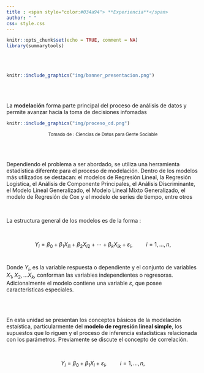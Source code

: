 ```yaml
---
title : <span style="color:#034a94"> **Experiencia**</span>
author: " "
css: style.css
---
```




```r
knitr::opts_chunk$set(echo = TRUE, comment = NA)
library(summarytools)

```

</br></br>

```r
knitr::include_graphics("img/banner_presentacion.png")
```
</br></br>

La **modelación** forma parte principal del proceso de análisis de datos y permite avanzar hacia la toma de decisiones infomadas 


```r
knitr::include_graphics("img/proceso_cd.png")
```

<center>
<sub>
Tomado de : Ciencias de Datos para Gente Sociable
</sub>
</center>

</br></br>

Dependiendo el problema a ser abordado, se utiliza una herramienta estadística diferente para el proceso de modelación. Dentro de los modelos más utilizados se destacan: el modelos de Regresión Lineal, la Regresión Logistica, el Análisis de Componente Principales, el Análisis Discriminante, el Modelo Lineal Generalizado, el Modelo Lineal Mixto Generalizado, el modelo de Regresión de Cox y el modelo de series de tiempo, entre otros

</br>

La estructura general de los modelos es de la forma :

<br/>

$$Y_i = \beta_0 + \beta_1X_{i1} + \beta_2X_{i2} + \cdots + \beta_kX_{ik} + \varepsilon_i,\hspace{1cm} i = 1, \ldots, n,$$
</br>

Donde $Y_{i}$, es la variable respuesta o dependiente y el conjunto de variables $X_{1},X_{2}, \ldots X_{k}$, conforman las variabies independientes o regresoras. Adicionalmente el modelo contiene una variable $\varepsilon$, que posee caracteristicas especiales.

</br></br>

En esta unidad se presentan los conceptos básicos de la modelación estaística, particularmente del **modelo de regresión lineal simple**, los supuestos que lo riguen y el proceso de inferencia estadísticas relacionada con los parámetros. Previamente se discute el concepto de correlación.

</br>
<div class="content-box-blue">
$$Y_i = \beta_0 + \beta_1X_{i} + \varepsilon_i,\hspace{1cm} i = 1, \ldots, n,$$
</div>

</br></br>